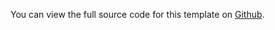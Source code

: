 You can view the full source code for this template on [Github](https://github.com/steelthreads/agds-next/blob/main/example-site/pages/index.tsx).
